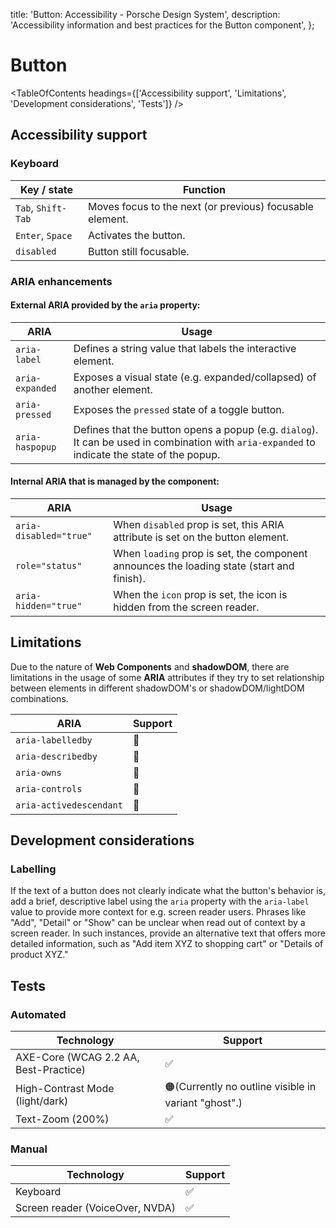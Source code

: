 
  title: 'Button: Accessibility - Porsche Design System',
  description: 'Accessibility information and best practices for the Button component',
};

# Button <ComponentStatus tagName="p-button"></ComponentStatus>

<TableOfContents headings={['Accessibility support', 'Limitations', 'Development considerations', 'Tests']} />

## Accessibility support

### Keyboard

| Key / state        | Function                                                 |
| ------------------ | -------------------------------------------------------- |
| `Tab`, `Shift-Tab` | Moves focus to the next (or previous) focusable element. |
| `Enter`, `Space`   | Activates the button.                                    |
| `disabled`         | Button still focusable.                                  |

### ARIA enhancements

#### External **ARIA** provided by the `aria` property:

| ARIA            | Usage                                                                                                                                         |
| --------------- | --------------------------------------------------------------------------------------------------------------------------------------------- |
| `aria-label`    | Defines a string value that labels the interactive element.                                                                                   |
| `aria-expanded` | Exposes a visual state (e.g. expanded/collapsed) of another element.                                                                          |
| `aria-pressed`  | Exposes the `pressed` state of a toggle button.                                                                                               |
| `aria-haspopup` | Defines that the button opens a popup (e.g. `dialog`). It can be used in combination with `aria-expanded` to indicate the state of the popup. |

#### Internal **ARIA** that is managed by the component:

| ARIA                   | Usage                                                                                     |
| ---------------------- | ----------------------------------------------------------------------------------------- |
| `aria-disabled="true"` | When `disabled` prop is set, this ARIA attribute is set on the button element.            |
| `role="status"`        | When `loading` prop is set, the component announces the loading state (start and finish). |
| `aria-hidden="true"`   | When the `icon` prop is set, the icon is hidden from the screen reader.                   |

## Limitations

Due to the nature of **Web Components** and **shadowDOM**, there are limitations in the usage of some **ARIA**
attributes if they try to set relationship between elements in different shadowDOM's or shadowDOM/lightDOM combinations.

| ARIA                    | Support |
| ----------------------- | ------- |
| `aria-labelledby`       | 🚫      |
| `aria-describedby`      | 🚫      |
| `aria-owns`             | 🚫      |
| `aria-controls`         | 🚫      |
| `aria-activedescendant` | 🚫      |

## Development considerations

### Labelling

If the text of a button does not clearly indicate what the button's behavior is, add a brief, descriptive label using
the `aria` property with the `aria-label` value to provide more context for e.g. screen reader users. Phrases like
"Add", "Detail" or "Show" can be unclear when read out of context by a screen reader. In such instances, provide an
alternative text that offers more detailed information, such as "Add item XYZ to shopping cart" or "Details of product
XYZ."

## Tests

### Automated

| Technology                            | Support                                              |
| ------------------------------------- | ---------------------------------------------------- |
| AXE-Core (WCAG 2.2 AA, Best-Practice) | ✅                                                   |
| High-Contrast Mode (light/dark)       | 🟠(Currently no outline visible in variant "ghost".) |
| Text-Zoom (200%)                      | ✅                                                   |

### Manual

| Technology                      | Support |
| ------------------------------- | ------- |
| Keyboard                        | ✅      |
| Screen reader (VoiceOver, NVDA) | ✅      |
